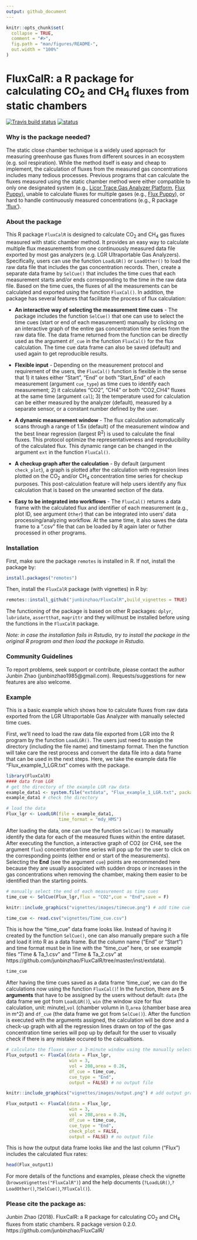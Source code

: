 ```yaml
---
output: github_document
---
```


<!-- README.md is generated from README.Rmd. Please edit that file -->

```r
knitr::opts_chunk$set(
  collapse = TRUE,
  comment = "#>",
  fig.path = "man/figures/README-",
  out.width = "100%"
)
```

# FluxCalR: a R package for calculating CO<sub>2</sub> and CH<sub>4</sub> fluxes from static chambers

<!-- badges: start -->
[![Travis build status](https://travis-ci.com/junbinzhao/FluxCalR.svg?branch=master)](https://travis-ci.com/junbinzhao/FluxCalR)
[![status](https://joss.theoj.org/papers/2ed7dce0968c5ae0cf1d00c942502ff8/status.svg)](https://joss.theoj.org/papers/2ed7dce0968c5ae0cf1d00c942502ff8)
<!-- badges: end -->

### Why is the package needed?

The static close chamber technique is a widely used approach for measuring greenhouse gas fluxes from different sources in an ecosystem (e.g. soil respiration). While the method itself is easy and cheap to implement, the calculation of fluxes from the measured gas concentrations includes many tedious processes. Previous programs that can calculate the fluxes measured using the static chamber method were either compatible to only one designated system (e.g., [Licor Trace Gas Analyzer Platform](https://www.licor.com/env/products/trace_gas/), [Flux Puppy](https://www.sciencedirect.com/science/article/pii/S0168192319301522)), unable to calculate fluxes for multiple gases (e.g., [Flux Puppy](https://www.sciencedirect.com/science/article/pii/S0168192319301522)), or hard to handle continuously measured concentrations (e.g., R package ['flux'](https://cran.r-project.org/web/packages/flux/index.html)). 

### About the package

This R package `FluxCalR` is designed to calculate CO<sub>2</sub> and CH<sub>4</sub> gas fluxes measured with static chamber method. It provides an easy way to calculate multiple flux measurements from one continuously measured data file exported by most gas analyzers (e.g. LGR Ultraportable Gas Analyzers). Specifically, users can use the function `LoadLGR()` or `LoadOther()` to load the raw data file that includes the gas concentration records. Then, create a separate data frame by `SelCue()` that includes the time cues that each measurement starts and/or ends corresponding to the time in the raw data file. Based on the time cues, the fluxes of all the measurements can be calculated and exported using the function `FluxCal()`. In addition, the package has several features that facilitate the process of flux calculation:

* **An interactive way of selecting the measurement time cues** - The package includes the function `SelCue()` that one can use to select the time cues (start or end of each measurement) manually by clicking on an interactive graph of the entire gas concentration time series from the raw data file. The data frame returned from the function can be directly used as the argument `df_cue` in the function `FluxCal()` for the flux calculation. The time cue data frame can also be saved (default) and used again to get reproducible results.   

* **Flexible input** - Depending on the measurement protocol and requirement of the users, the `FluxCal()` function is flexible in the sense that 1) it takes either "Start", "End" or both "Start_End" of each measurement (argument `cue_type`) as time cues to identify each measurement; 2) it calculates "CO2", "CH4" or both "CO2_CH4" fluxes at the same time (argument `cal`); 3) the temperature used for calculation can be either measured by the analyzer (default), measured by a separate sensor, or a constant number defined by the user. 

* **A dynamic measurement window** - The flux calculation automatically scans through a range of 1.5x (default) of the measurement window and the best linear regression (largest R<sup>2</sup>) is used to calculate the final fluxes. This protocol optimize the representativeness and reproducibility of the calculated flux. This dynamic range can be changed in the argument `ext` in the function `FluxCal()`. 

* **A checkup graph after the calculation** - By default (argument `check_plot`), a graph is plotted after the calculation with regression lines plotted on the CO<sub>2</sub> and/or CH<sub>4</sub> concentration time series for checkup purposes. This post-calculation feature will help users identify any flux calculation that is based on the unwanted section of the data. 

* **Easy to be integrated into workflows** - The `FluxCal()` returns a data frame with the calculated flux and identifier of each measurement (e.g., plot ID, see argument `Other`) that can be integrated into users' data processing/analyzing workflow. At the same time, it also saves the data frame to a ".csv" file that can be loaded by R again later or futher processed in other programs. 

### Installation

First, make sure the package `remotes` is installed in R. If not, install the package by: 
```r
install.packages("remotes")
```
Then, install the `FluxCalR` package (with vignettes) in R by:
```r
remotes::install_github("junbinzhao/FluxCalR",build_vignettes = TRUE)
```
The functioning of the package is based on other R packages: `dplyr`, `lubridate`, `assertthat`, `magrittr` and they will/must be installed before using the functions in the `FluxCalR` package.

*Note: in case the installation fails in Rstudio, try to install the package in the original R program and then load the package in Rstudio.* 




### Community Guidelines

To report problems, seek support or contribute, please contact the author Junbin Zhao (junbinzhao1985@gmail.com). Requests/suggestions for new features are also welcome.


### Example

This is a basic example which shows how to calculate fluxes from raw data exported from the LGR Ultraportable Gas Analyzer with manually selected time cues.

First, we'll need to load the raw data file exported from LGR into the R program by the function `LoadLGR()`. The users just need to assign the directory (including the file name) and timestamp format. Then the function will take care the rest process and convert the data file into a data frame that can be used in the next steps. Here, we take the example data file "Flux_example_1_LGR.txt" comes with the package. 

```r
library(FluxCalR)
#### data from LGR
# get the directory of the example LGR raw data
example_data1 <- system.file("extdata", "Flux_example_1_LGR.txt", package = "FluxCalR")
example_data1 # check the directory

# load the data
Flux_lgr <- LoadLGR(file = example_data1,
                    time_format = "mdy_HMS")
```

After loading the data, one can use the function `SelCue()` to manually identify the data for each of the measured fluxes within the entire dataset. After executing the function, a interactive graph of CO2 (or CH4, see the argument `flux`) concentration time series will pop up for the user to click on the corresponding points (either end or start of the measurements). Selecting the **End** (see the argument `cue`) points are recommended here because they are usually associated with sudden drops or increases in the gas concentrations when removing the chamber, making them easier to be identified than the starting points. 

```r
# manually select the end of each measurement as time cues
time_cue <- SelCue(Flux_lgr,flux = "CO2",cue = "End",save = F)
```

```r
knitr::include_graphics("vignettes/images/timecue.png") # add time cue graph with limited width
```

```r
time_cue <- read.csv("vignettes/Time_cue.csv")
```

This is how the "time_cue" data frame looks like. Instead of having it created by the function `SelCue()`, one can also manually prepare such a file and load it into R as a data frame. But the column name ("End" or "Start") and time format must be in line with the "time_cue" here, or see example files "Time & Ta_1.csv" and "Time & Ta_2.csv" at https://github.com/junbinzhao/FluxCalR/tree/master/inst/extdata).  

```r
time_cue
```

After having the time cues saved as a data frame 'time_cue', we can do the calculations now using the function `FluxCal()`! In the function, there are **5 arguments** that have to be assigned by the users without default: `data` (the data frame we got from `LoadLGR()`), `win` (the window size for flux calculation, unit: minute),`vol` (chamber volumn in l),`area` (chamber base area in m^2) and `df_cue` (the data frame we got from `SelCue()`). After the function is executed with the arguments assigned, the calculation will be done and a check-up graph with all the regression lines drawn on top of the gas concentration time series will pop up by default for the user to visually check if there is any mistake occured to the calcualtions. 

```r
# calculate the fluxes over a 3-minute window using the manually selected cues
Flux_output1 <- FluxCal(data = Flux_lgr,
                        win = 3,
                        vol = 208,area = 0.26,
                        df_cue = time_cue,
                        cue_type = "End",
                        output = FALSE) # no output file
```

```r
knitr::include_graphics("vignettes/images/output.png") # add output graph with limited width
```

```r
Flux_output1 <- FluxCal(data = Flux_lgr,
                        win = 3,
                        vol = 208,area = 0.26,
                        df_cue = time_cue,
                        cue_type = "End",
                        check_plot = FALSE,
                        output = FALSE) # no output file
```

This is how the output data frame looks like and the last column ("Flux") includes the calculated flux rates: 
```r
head(Flux_output1)
```

For more details of the functions and examples, please check the vignette (`browseVignettes("FluxCalR")`) and the help documents (`?LoadLGR()`,`?LoadOther()`,`?SelCue()`,`?FluxCal()`). 


### Please cite the package as:

Junbin Zhao (2018). FluxCalR: a R package for calculating CO<sub>2</sub> and CH<sub>4</sub> fluxes from static chambers. R package version 0.2.0. https://github.com/junbinzhao/FluxCalR/
